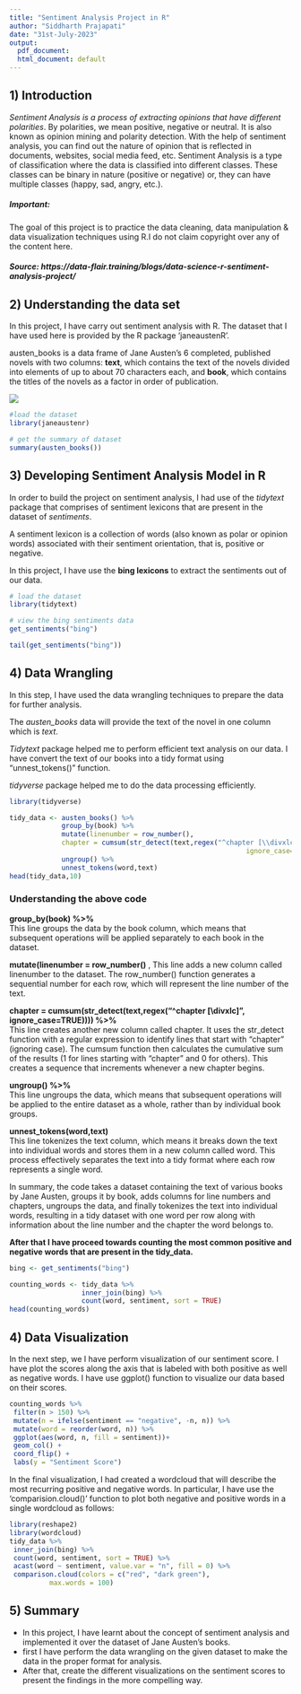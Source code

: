 ---
title: "Sentiment Analysis Project in R"
author: "Siddharth Prajapati"
date: "31st-July-2023"
output:
  pdf_document: 
  html_document: default
---

## __1) Introduction__   

*Sentiment Analysis is a process of extracting opinions that have different polarities*. By polarities, we mean positive, negative or neutral. It is also known as opinion mining and polarity detection. With the help of sentiment analysis, you can find out the nature of opinion that is reflected in documents, websites, social media feed, etc. Sentiment Analysis is a type of classification where the data is classified into different classes. These classes can be binary in nature (positive or negative) or, they can have multiple classes (happy, sad, angry, etc.).

##### __Important:__   
The goal of this project is to practice the data cleaning, data manipulation & data visualization techniques using R.I do not claim copyright over any of the content here.  

##### __Source:__ https://data-flair.training/blogs/data-science-r-sentiment-analysis-project/

## __2) Understanding the data set__  

In this project, I have carry out sentiment analysis with R. The dataset that I have used here is provided by the R package ‘janeaustenR’.  

austen_books is a data frame of Jane Austen's 6 completed, published novels with two columns: __text__, which contains the text of the novels divided into elements of up to about 70 characters each, and __book__, which contains the titles of the novels as a factor in order of publication.
  
![](/Users/Admin\OneDrive\Documents\R Portfolio Projects\Data_table_snap.png)
```{r}
#load the dataset
library(janeaustenr)

# get the summary of dataset
summary(austen_books())
```
\newpage
## __3) Developing Sentiment Analysis Model in R__  

In order to build the project on sentiment analysis, I had use of the *tidytext* package that comprises of sentiment lexicons that are present in the dataset of *sentiments*.   
   
A sentiment lexicon is a collection of words (also known as polar or opinion words) associated with their sentiment orientation, that is, positive or negative.

In this project, I have use the __bing lexicons__ to extract the sentiments out of our data. 

```{r}
# load the dataset
library(tidytext)

# view the bing sentiments data
get_sentiments("bing")
```
```{r}
tail(get_sentiments("bing"))
```
\newpage
## __4) Data Wrangling__   

In this step, I have used the data wrangling techniques to prepare the data for further analysis.   

The *austen_books* data will provide the text of the novel in one column which is *text*. 

*Tidytext* package helped me to perform efficient text analysis on our data. I have convert the text of our books into a tidy format using "unnest_tokens()" function. 

*tidyverse* package helped me to do the data processing efficiently.


```{r}
library(tidyverse)

tidy_data <- austen_books() %>% 
             group_by(book) %>%
             mutate(linenumber = row_number(),  
             chapter = cumsum(str_detect(text,regex("^chapter [\\divxlc]",
                                                           ignore_case=TRUE)))) %>% 
             ungroup() %>% 
             unnest_tokens(word,text)
head(tidy_data,10)

```
\newpage
### __Understanding the above code__    
 
 
__group_by(book) %>%__  
This line groups the data by the book column, which means that subsequent operations will be applied separately to each book in the dataset.

__mutate(linenumber = row_number()__  ,
This line adds a new column called linenumber to the dataset. The row_number() function generates a sequential number for each row, which will represent the line number of the text.

__chapter = cumsum(str_detect(text,regex("^chapter [\\divxlc]", ignore_case=TRUE)))) %>%__  
This line creates another new column called chapter. It uses the str_detect function with a regular expression to identify lines that start with "chapter" (ignoring case). The cumsum function then calculates the cumulative sum of the results (1 for lines starting with "chapter" and 0 for others). This creates a sequence that increments whenever a new chapter begins.

__ungroup() %>%__  
This line ungroups the data, which means that subsequent operations will be applied to the entire dataset as a whole, rather than by individual book groups.

__unnest_tokens(word,text)__  
This line tokenizes the text column, which means it breaks down the text into individual words and stores them in a new column called word. This process effectively separates the text into a tidy format where each row represents a single word.

In summary, the code takes a dataset containing the text of various books by Jane Austen, groups it by book, adds columns for line numbers and chapters, ungroups the data, and finally tokenizes the text into individual words, resulting in a tidy dataset with one word per row along with information about the line number and the chapter the word belongs to.

__After that I have proceed towards counting the most common positive and negative words that are present in the tidy_data.__

```{r message=FALSE, warning=FALSE}
bing <- get_sentiments("bing")

counting_words <- tidy_data %>%
                  inner_join(bing) %>%
                  count(word, sentiment, sort = TRUE)
head(counting_words)
```
\newpage
## __4) Data Visualization__  

In the next step, we I have perform visualization of our sentiment score. I have plot the scores along the axis that is labeled with both positive as well as negative words. I have use ggplot() function to visualize our data based on their scores.  

```{r}
counting_words %>%
 filter(n > 150) %>%
 mutate(n = ifelse(sentiment == "negative", -n, n)) %>%
 mutate(word = reorder(word, n)) %>%
 ggplot(aes(word, n, fill = sentiment))+
 geom_col() +
 coord_flip() +
 labs(y = "Sentiment Score")
```
\newpage
In the final visualization, I had created a wordcloud that will describe the most recurring positive and negative words. In particular, I have use the 'comparision.cloud()' function to plot both negative and positive words in a single wordcloud as follows:  

```{r message=FALSE, warning=FALSE}
library(reshape2)
library(wordcloud)
tidy_data %>%
 inner_join(bing) %>%
 count(word, sentiment, sort = TRUE) %>%
 acast(word ~ sentiment, value.var = "n", fill = 0) %>%
 comparison.cloud(colors = c("red", "dark green"),
          max.words = 100)
```


## __5) Summary__  

* In this project, I have learnt about the concept of sentiment analysis and implemented it over the dataset of Jane Austen’s books.
* first I have perform the data wrangling on the given dataset to make the data in the proper format for analysis.
* After that, create the different visualizations on the sentiment scores to present the findings in the more compelling way.





 





